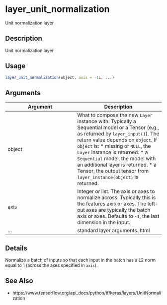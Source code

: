 # layer_unit_normalization


Unit normalization layer




## Description

Unit normalization layer





## Usage
```r
layer_unit_normalization(object, axis = -1L, ...)
```




## Arguments


Argument      |Description
------------- |----------------
object | What to compose the new ``Layer`` instance with. Typically a Sequential model or a Tensor (e.g., as returned by ``layer_input()``). The return value depends on ``object``. If ``object`` is:   *  missing or `NULL`, the `Layer` instance is returned.  *  a `Sequential` model, the model with an additional layer is returned.  *  a Tensor, the output tensor from `layer_instance(object)` is returned.
axis | Integer or list. The axis or axes to normalize across. Typically this is the features axis or axes. The left-out axes are typically the batch axis or axes. Defaults to ``-1``, the last dimension in the input.
... | standard layer arguments.  html<div class="sourceCode r">data <- as_tensor(1:6, shape = c(2, 3), dtype = "float32") normalized_data <- data %>% layer_unit_normalization() for(row in 1:2)   normalized_data[row, ] %>%   { sum(.^2) } %>%   print() # tf.Tensor(0.9999999, shape=(), dtype=float32) # tf.Tensor(1.0, shape=(), dtype=float32) html</div>




## Details

Normalize a batch of inputs so that each input in the batch has a L2 norm
equal to 1 (across the axes specified in ``axis``).







## See Also



*  https://www.tensorflow.org/api_docs/python/tf/keras/layers/UnitNormalization




